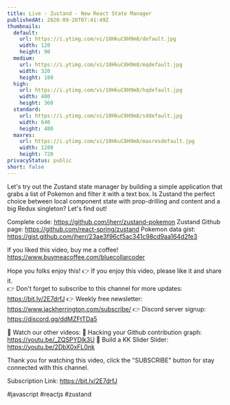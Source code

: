 ```yaml
---
title: Live - Zustand - New React State Manager
publishedAt: 2020-09-20T07:41:49Z
thumbnails:
  default:
    url: https://i.ytimg.com/vi/10HkuC8H9m8/default.jpg
    width: 120
    height: 90
  medium:
    url: https://i.ytimg.com/vi/10HkuC8H9m8/mqdefault.jpg
    width: 320
    height: 180
  high:
    url: https://i.ytimg.com/vi/10HkuC8H9m8/hqdefault.jpg
    width: 480
    height: 360
  standard:
    url: https://i.ytimg.com/vi/10HkuC8H9m8/sddefault.jpg
    width: 640
    height: 480
  maxres:
    url: https://i.ytimg.com/vi/10HkuC8H9m8/maxresdefault.jpg
    width: 1280
    height: 720
privacyStatus: public
short: false
---
```

  
  Let's try out the Zustand state manager by building a simple application that grabs a list of Pokemon and filter it with a text box. Is Zustand the perfect choice between local component state with prop-drilling and content and a big Redux singleton? Let's find out!

Complete code: https://github.com/jherr/zustand-pokemon
Zustand Github page: https://github.com/react-spring/zustand
Pokemon data gist: https://gist.github.com/jherr/23ae3f96cf5ac341c98cd9aa164d2fe3

If you liked this video, buy me a coffee! https://www.buymeacoffee.com/bluecollarcoder

Hope you folks enjoy this!
👉 If you enjoy this video, please like it and share it.    
👉 Don't forget to subscribe to this channel for more updates: https://bit.ly/2E7drfJ
👉 Weekly free newsletter: https://www.jackherrington.com/subscribe/
👉 Discord server signup: https://discord.gg/ddMZFtTDa5

💢 Watch our other videos:
💟 Hacking your Github contribution graph: https://youtu.be/_ZQSPYDlk3U
💟 Build a KK Slider Slider: https://youtu.be/2DbX0xFL0nk

Thank you for watching this video, click the "SUBSCRIBE" button for stay connected with this channel. 

Subscription Link:  https://bit.ly/2E7drfJ

#javascript #reactjs #zustand
  